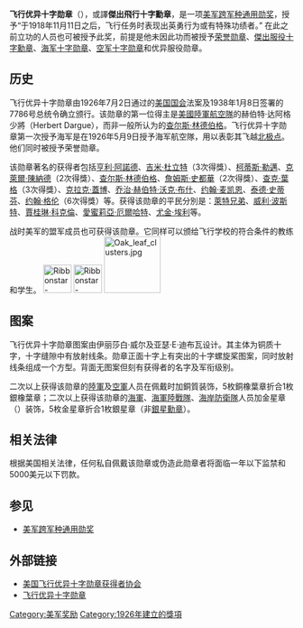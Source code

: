 {{Infobox Military Award
|name=飞行优异十字勋章
|image=[[File:dfc-usa.jpg|160 px]]
|caption=
|awarded_by={{USA}}
|type=襟绶
|eligibility=
|for=飞行任务时表现出英勇行为或有特殊功绩者
|status=使用中
|first_award=
|last_award=
|total=
|posthumous=
|recipients=
|individual=
|higher=三军功绩章
|same=
|lower=陆军 - 军人奖章<br /> 海军 - 海军及海军陆战队员奖章<br /> 空军 - 飞行员奖章 
|image2= [[File:Distinguished_Flying_Cross_ribbon.svg|100px]]
|caption2= 勋略章
}}
'''飞行优异十字勋章'''（{{lang-en|'''Distinguished Flying Cross'''}}），或譯'''傑出飛行十字勳章'''，是一项[[美军跨军种通用勋奖|美军跨军种通用勋奖]]，授予“于1918年11月11日之后，飞行任务时表现出英勇行为或有特殊功绩者。” 在此之前立功的人员也可被授予此奖，前提是他未因此功而被授予[[荣誉勋章_(美国)|荣誉勋章]]、[[傑出服役十字勳章_(美國)|傑出服役十字勳章]]、[[海军十字勋章|海军十字勋章]]、[[空军十字勋章|空军十字勋章]]和优异服役勋章。

== 历史 ==
飞行优异十字勋章由1926年7月2日通过的[[美国国会|美国国会]]法案及1938年1月8日签署的7786号总统令确立颁行。该勋章的第一位得主是[[美國陸軍航空兵團|美國陸軍航空隊]]的赫伯特·达阿格少將（Herbert Dargue），而非一般所认为的[[查尔斯·林德伯格|查尔斯·林德伯格]]。飞行优异十字勋章第一次授予海军是在1926年5月9日授予海军航空隊，用以表彰其飞越[[北极点|北极点]]。他们同时被授予荣誉勋章。

该勋章著名的获得者包括[[亨利·阿諾德|亨利·阿諾德]]、[[吉米·杜立特|吉米·杜立特]]（3次得獎）、[[柯蒂斯·勒邁|柯蒂斯·勒邁]]、[[陳納德|克萊爾·陳納德]]（2次得獎）、[[查尔斯·林德伯格|查尔斯·林德伯格]]、[[詹姆斯·史都華|詹姆斯·史都華]]（2次得獎）、[[查克·葉格|查克·葉格]]（3次得獎）、[[克拉克·蓋博|克拉克·蓋博]]、[[乔治·赫伯特·沃克·布什|乔治·赫伯特·沃克·布什]]、[[约翰·麦凯恩|约翰·麦凯恩]]、[[泰德·史蒂芬|泰德·史蒂芬]]、[[约翰·格伦|约翰·格伦]]（6次得獎）等。获得该勋章的平民分別是：[[萊特兄弟|萊特兄弟]]、[[威利·波斯特|威利·波斯特]]、[[賈桂琳·科克倫|賈桂琳·科克倫]]、[[愛蜜莉亞·厄爾哈特|愛蜜莉亞·厄爾哈特]]、[[尤金·埃利|尤金·埃利]]等。

战时美军的盟军成员也可获得该勋章。它同样可以颁给飞行学校的符合条件的教练和学生。
[[File:Ribbonstar-gold.svg|50px]] 
[[File:Ribbonstar-silver.svg|50px]]
[[File:Oak_leaf_clusters.jpg|100px]]

== 图案 ==
飞行优异十字勋章图案由伊丽莎白·威尔及亚瑟·E·迪布瓦设计。其主体为铜质十字，十字缝隙中有放射线条。勋章正面十字上有突出的十字螺旋桨图案，同时放射线条组成一个方型。背面无图案但刻有获得者的名字及军衔级别。

二次以上获得该勋章的[[美國陸軍|陸軍]]及[[美國空軍|空軍]]人员在佩戴时加銅質{{Link-en|橡葉章|Oak leaf cluster}}装饰，5枚銅橡葉章折合1枚銀橡葉章；二次以上获得该勋章的[[美國海軍|海軍]]、[[美國海軍陸戰隊|海軍陸戰隊]]、[[美國海岸防衛隊|海岸防衛隊]]人员加金星章（{{lang|en|Award star}}）装饰，5枚金星章折合1枚銀星章（非[[銀星勳章|銀星勳章]]）。

== 相关法律 ==
根据美国相关法律，任何私自佩戴该勋章或伪造此勋章者将面临一年以下监禁和5000美元以下罚款。

== 参见 ==
* [[美军跨军种通用勋奖|美军跨军种通用勋奖]]

== 外部链接 ==
* [http://DFCSociety.org 美国飞行优异十字勋章获得者协会]
* [https://web.archive.org/web/20071026013004/http://www.tioh.hqda.pentagon.mil/Awards/DFC1.html 飞行优异十字勋章]

{{美軍跨軍種通用勳獎}}
[[Category:美军奖励|Category:美军奖励]]
[[Category:1926年建立的獎項|Category:1926年建立的獎項]]